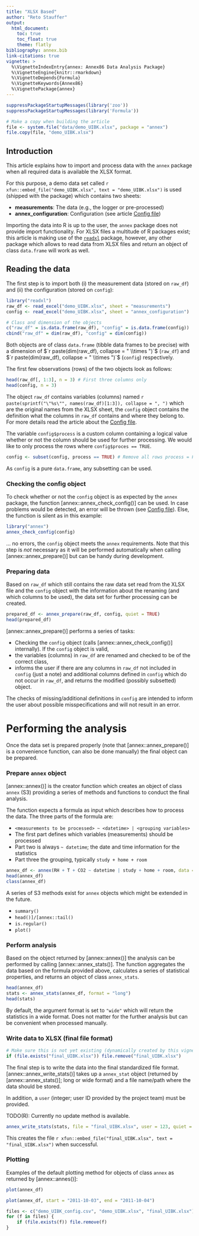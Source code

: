 ```yaml
---
title: "XLSX Based"
author: "Reto Stauffer"
output:
  html_document:
    toc: true
    toc_float: true
    theme: flatly
bibliography: annex.bib
link-citations: true
vignette: >
  %\VignetteIndexEntry{annex: Annex86 Data Analysis Package}
  %\VignetteEngine{knitr::rmarkdown}
  %\VignetteDepends{Formula}
  %\VignetteKeywords{Annex86}
  %\VignettePackage{annex}
---
```


```r
suppressPackageStartupMessages(library('zoo'))
suppressPackageStartupMessages(library('Formula'))

# Make a copy when building the article
file <- system.file("data/demo_UIBK.xlsx", package = "annex")
file.copy(file, "demo_UIBK.xlsx")
```

## Introduction

This article explains how to import and process data with the
`annex` package when all required data is available the XLSX format.

For this purpose, a demo data set called
`r xfun::embed_file("demo_UIBK.xlsx", text = "demo_UIBK.xlsx")` is used
(shipped with the package) which contains two sheets:

* **measurements**: The data (e.g., the logger or pre-processed)
* **annex_configuration**: Configuration (see article [Config file](configfile.html))

Importing the data into R is up to the user, the `annex` package does not provide
import functionality. For XLSX files a multitude of R packages exist; this article
is making use of the [`readxl`](https://cran.r-project.org/package=readxl) package,
however, any other package which allows to read data from XLSX files and return
an object of class `data.frame` will work as well.

## Reading the data

The first step is to import both (i) the measurement data (stored on `raw_df`)
and (ii) the configuration (stored on `config`):

```r
library("readxl")
raw_df <- read_excel("demo_UIBK.xlsx", sheet = "measurements")
config <- read_excel("demo_UIBK.xlsx", sheet = "annex_configuration")

# Class and dimension of the objects
c("raw_df" = is.data.frame(raw_df), "config" = is.data.frame(config))
cbind("raw_df" = dim(raw_df), "config" = dim(config))
```

Both objects are of class `data.frame` (tibble data frames to be precise)
with a dimension of $`r paste(dim(raw_df), collapse = " \\times ")`$ (`raw_df`)
and  $`r paste(dim(raw_df), collapse = " \\times ")`$  (`config`) respectively.

The first few observations (rows) of the two objects look as follows:

```r
head(raw_df[, 1:3], n = 3) # First three columns only
head(config, n = 3)
```

The object `raw_df` contains variables (columns) named
`r paste(sprintf("\"%s\"", names(raw_df)[1:3]), collapse = ", ")` which
are the original names from the XLSX sheet, the `config` object contains
the definition what the columns in `raw_df` contains and where they belong to.
For more details read the article about the [Config file](configfile.html).

The variable `config$process` is a custom column containing a logical
value whether or not the column should be used for further processing.
We would like to only process the rows where `config$proces == TRUE`.

```r
config <- subset(config, process == TRUE) # Remove all rows process = FALSE
```

As `config` is a pure `data.frame`, any subsetting can be used.

### Checking the config object

To check whether or not the `config` object is as expected by the `annex` package,
the function [annex::annex_check_config()] can be used. In case problems would
be detected, an error will be thrown (see [Config file](configfile.html)).
Else, the function is silent as in this example:

```r
library("annex")
annex_check_config(config)
```

... no errors, the `config` object meets the `annex` requirements. Note that
this step is _not_ necessary as it will be performed automatically when
calling [annex::annex_prepare()] but can be handy during development.


### Preparing data

Based on `raw_df` which still contains the raw data set read from
the XLSX file and the `config` object with the information about
the renaming (and which columns to be used), the data set for
further processing can be created.

```r
prepared_df <- annex_prepare(raw_df, config, quiet = TRUE)
head(prepared_df)
```

[annex::annex_prepare()] performs a series of tasks:

* Checking the `config` object (calls [annex::annex_check_config()] internally).
  If the `config` object is valid,
* the variables (columns) in `raw_df` are renamed and checked to be of the
  correct class,
* informs the user if there are any columns in `raw_df` not included in
  `config` (just a note) and additional columns defined in `config` which
  do not occur in `raw_df`, and returns the modified (possibly subsetted) object.

The checks of missing/additional definitions in `config` are intended to inform
the user about possible misspecifications and will not result in an error.

# Performing the analysis

Once the data set is prepared properly (note that [annex::annex_prepare()]
is a convenience function, can also be done manually) the final object
can be prepared.

### Prepare `annex` object

[annex::annex()] is the creator function which creates an object of class
`annex` (S3) providing a series of methods and functions to conduct the
final analysis.

The function expects a formula as input which describes how to process
the data. The three parts of the formula are:

* `<measurements to be processed> ~ <datetime> | <grouping variables>`
* The first part defines which variables (measurements) should be processed
* Part two is always `~ datetime`; the date and time information for the statistics
* Part three the grouping, typically `study + home + room`

```r
annex_df <- annex(RH + T + CO2 ~ datetime | study + home + room, data = prepared_df)
head(annex_df)
class(annex_df)
```

A series of S3 methods exist for `annex` objects which might be extended
in the future.

* `summary()`
* `head()]/[annex::tail()`
* `is.regular()`
* `plot()`

### Perform analysis

Based on the object returned by [annex::annex()] the analysis
can be performed by calling [annex::annex_stats()]. The function
aggregates the data based on the formula provided above,
calculates a series of statistical properties, and returns
an object of class `annex_stats`.

```r
head(annex_df)
stats <- annex_stats(annex_df, format = "long")
head(stats)
```

By default, the argument format is set to `"wide"` which will return the
statistics in a wide format. Does not matter for the further analysis but
can be convenient when processed manually.


### Write data to XLSX (final file format)

```r
# Make sure this is not yet existing (dynamically created by this vignette)
if (file.exists("final_UIBK.xlsx")) file.remove("final_UIBK.xlsx")
```

The final step is to write the data into the final standardized file format.
[annex::annex_write_stats()] takes up a `annex_stat` object (returned by
[annex::annex_stats()]; long or wide format) and a file name/path where the
data should be stored. 

In addition, a `user` (integer; user ID provided by the project team) must
be provided.

TODO(R): Currently no update method is available.


```r
annex_write_stats(stats, file = "final_UIBK.xlsx", user = 123, quiet = TRUE)
```

This creates the file `r xfun::embed_file("final_UIBK.xlsx", text = "final_UIBK.xlsx")`
when successful.


### Plotting

Examples of the default plotting method for objects of class `annex`
as returned by [annex::annes()]:

```r
plot(annex_df)
```

```r
plot(annex_df, start = "2011-10-03", end = "2011-10-04")
```


```r
files <- c("demo_UIBK_config.csv", "demo_UIBK.xlsx", "final_UIBK.xlsx")
for (f in files) {
    if (file.exists(f)) file.remove(f)
}
```







